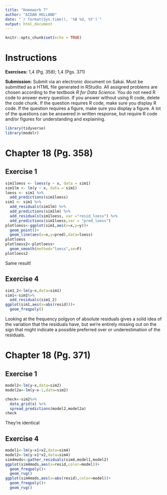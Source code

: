 ---
title: "Homework 7"
author: "AIDAN HOLLAND"
date: "`r format(Sys.time(), '%B %d, %Y')`"
output: html_document
---

```{r setup, include=FALSE}
knitr::opts_chunk$set(echo = TRUE)
```

# Instructions

**Exercises:**  1,4 (Pg. 358); 1,4 (Pgs. 371)

**Submission:** Submit via an electronic document on Sakai. Must be submitted as a HTML file generated in RStudio. All assigned problems are chosen according to the textbook *R for Data Science*. You do not need R code to answer every question. If you answer without using R code, delete the code chunk. If the question requires R code, make sure you display R code. If the question requires a figure, make sure you display a figure. A lot of the questions can be answered in written response, but require R code and/or figures for understanding and explaining.

```{r, include=FALSE}
library(tidyverse)
library(modelr)
```


# Chapter 18 (Pg. 358)

##  Exercise 1
```{r}
sim1loess <- loess(y ~ x, data = sim1)
sim1lm <- lm(y ~ x, data = sim1)
loess <- sim1 %>%
  add_predictions(sim1loess)
sim1 <- sim1 %>%
  add_residuals(sim1lm) %>%
  add_predictions(sim1lm) %>%
  add_residuals(sim1loess, var ="resid_loess") %>%
  add_predictions(sim1loess,var = "pred_loess")
plotloess<-ggplot(sim1,aes(x=x,y=y))+
  geom_point()+
  geom_line(aes(x=x,y=pred),data=loess)
plotloess
plotloess2<-plotloess+
  geom_smooth(method="loess",se=F)
plotloess2
```

Same result!

##  Exercise 4
```{r}
sim1_2<-lm(y~x,data=sim1)
sim1<-sim1%>%
  add_residuals(sim1_2)
ggplot(sim1,aes(x=abs(resid)))+
  geom_freqpoly()
```

Looking at the frequency polgyon of absolute residuals gives a solid idea of the variation that the residuals have, but we're entirely missing out on the sign that might indicate a possible preferred over or underestimation of the residuals.

# Chapter 18 (Pg. 371)

##  Exercise 1
```{r}
model2<-lm(y~x,data=sim2)
model2a<-lm(y~x-1,data=sim2)

check<-sim2%>%
  data_grid(x) %>%
  spread_predictions(model2,model2a)
check
```

They're identical

##  Exercise 4
```{r}
model1<-lm(y~x1+x2,data=sim4)
model2<-lm(y~x1*x2,data=sim4)
sim4mods<-gather_residuals(sim4,model1,model2)
ggplot(sim4mods,aes(x=resid,color=model))+
  geom_freqpoly()+
  geom_rug()
ggplot(sim4mods,aes(x=abs(resid),color=model))+
  geom_freqpoly()+
  geom_rug()
```
